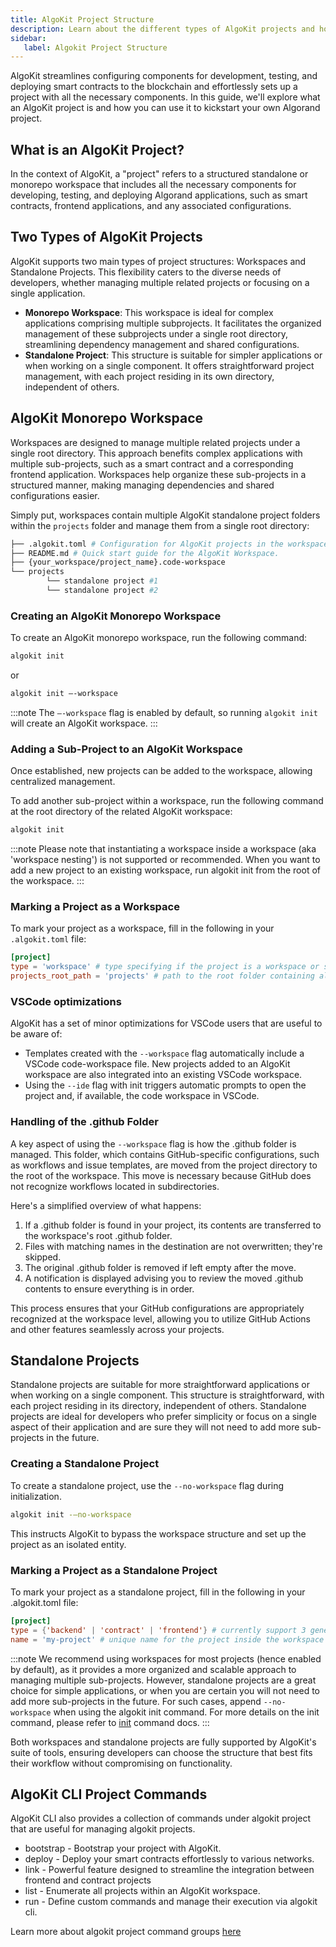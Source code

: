 ```yaml
---
title: AlgoKit Project Structure
description: Learn about the different types of AlgoKit projects and how to create them.
sidebar:
   label: Algokit Project Structure
---
```



AlgoKit streamlines configuring components for development, testing, and deploying smart contracts to the 
blockchain and effortlessly sets up a project with all the necessary components. In this guide, we'll explore what an AlgoKit project
is and how you can use it to kickstart your own Algorand project.

## What is an AlgoKit Project?
In the context of AlgoKit, a "project" refers to a structured standalone or monorepo workspace that includes 
all the necessary components for developing, testing, and deploying Algorand applications, such as smart 
contracts, frontend applications, and any associated configurations.

## Two Types of AlgoKit Projects
AlgoKit supports two main types of project structures: Workspaces and Standalone Projects. This flexibility caters 
to the diverse needs of developers, whether managing multiple related projects or focusing on a single application.

- **Monorepo Workspace**: This workspace is ideal for complex applications comprising multiple subprojects. It facilitates the organized management of these subprojects under a single root directory, streamlining dependency management and shared configurations.
- **Standalone Project**: This structure is suitable for simpler applications or when working on a single component. It offers straightforward project management, with each project residing in its own directory, independent of others.


## AlgoKit Monorepo Workspace
Workspaces are designed to manage multiple related projects under a single root directory. This approach benefits complex applications with multiple sub-projects, such as a smart contract and a 
corresponding frontend application. Workspaces help organize these sub-projects in a structured manner, 
making managing dependencies and shared configurations easier.

Simply put, workspaces contain multiple AlgoKit standalone project folders within the `projects` folder and manage
them from a single root directory:
    
```bash
├── .algokit.toml # Configuration for AlgoKit projects in the workspace.
├── README.md # Quick start guide for the AlgoKit Workspace.
├── {your_workspace/project_name}.code-workspace
└── projects
        └── standalone project #1
        └── standalone project #2
```

### Creating an AlgoKit Monorepo Workspace
To create an AlgoKit monorepo workspace, run the following command:
```bash
algokit init
```
or 
```bash
algokit init –-workspace
```
:::note
The `–-workspace` flag is enabled by default, so running `algokit init` will create an AlgoKit workspace.
:::

### Adding a Sub-Project to an AlgoKit Workspace
Once established, new projects can be added to the workspace, allowing centralized management.

To add another sub-project within a workspace, run the following command at the root directory of the 
related AlgoKit workspace:
```bash
algokit init
```

:::note
Please note that instantiating a workspace inside a workspace (aka 'workspace nesting') is not supported or 
recommended. When you want to add a new project to an existing workspace, run algokit init from the 
root of the workspace.
:::

### Marking a Project as a Workspace
To mark your project as a workspace, fill in the following in your `.algokit.toml` file:
```toml
[project]
type = 'workspace' # type specifying if the project is a workspace or standalone
projects_root_path = 'projects' # path to the root folder containing all sub-projects in the workspace
```

### VSCode optimizations
AlgoKit has a set of minor optimizations for VSCode users that are useful to be aware of:
- Templates created with the `--workspace` flag automatically include a VSCode code-workspace file. New projects 
added to an AlgoKit workspace are also integrated into an existing VSCode workspace.
- Using the `--ide` flag with init triggers automatic prompts to open the project and, if available, the code 
workspace in VSCode.

### Handling of the .github Folder
A key aspect of using the `--workspace` flag is how the .github folder is managed. This folder, which contains 
GitHub-specific configurations, such as workflows and issue templates, are moved from the project directory to the 
root of the workspace. This move is necessary because GitHub does not recognize workflows located in subdirectories.

Here's a simplified overview of what happens:
1. If a .github folder is found in your project, its contents are transferred to the workspace's root .github folder.
2. Files with matching names in the destination are not overwritten; they're skipped.
3. The original .github folder is removed if left empty after the move.
4. A notification is displayed advising you to review the moved .github contents to ensure everything is in order.

This process ensures that your GitHub configurations are appropriately recognized at the workspace level, allowing you 
to utilize GitHub Actions and other features seamlessly across your projects.

## Standalone Projects
Standalone projects are suitable for more straightforward applications or when working on a single component. This structure 
is straightforward, with each project residing in its directory, independent of others. Standalone projects 
are ideal for developers who prefer simplicity or focus on a single aspect of their application and are 
sure they will not need to add more sub-projects in the future.

### Creating a Standalone Project
To create a standalone project, use the `--no-workspace` flag during initialization. 
```bash
algokit init -–no-workspace
```

This instructs AlgoKit to bypass the workspace structure and set up the project as an isolated entity.

### Marking a Project as a Standalone Project
To mark your project as a standalone project, fill in the following in your .algokit.toml file:
```toml
[project]
type = {'backend' | 'contract' | 'frontend'} # currently support 3 generic categories for standalone projects
name = 'my-project' # unique name for the project inside the workspace
```

:::note
We recommend using workspaces for most projects (hence enabled by default), as it provides a more organized 
and scalable approach to managing multiple sub-projects. However, standalone projects are a great choice for 
simple applications, or when you are certain you will not need to add more sub-projects in the future. For such cases, append `--no-workspace` when using the algokit init command. For more details on the init command, 
please refer to [init](https://github.com/algorandfoundation/algokit-cli/blob/main/docs/features/init.md) command docs.
:::

Both workspaces and standalone projects are fully supported by AlgoKit's suite of tools, ensuring developers 
can choose the structure that best fits their workflow without compromising on functionality.

## AlgoKit CLI Project Commands
AlgoKit CLI also provides a collection of commands under algokit project that are useful for managing algokit 
projects.

- bootstrap - Bootstrap your project with AlgoKit.
- deploy - Deploy your smart contracts effortlessly to various networks.
- link - Powerful feature designed to streamline the integration between frontend and contract projects
- list - Enumerate all projects within an AlgoKit workspace.
- run - Define custom commands and manage their execution via algokit cli.

Learn more about algokit project command groups [here](https://github.com/algorandfoundation/algokit-cli/blob/main/docs/features/project.md#features)




